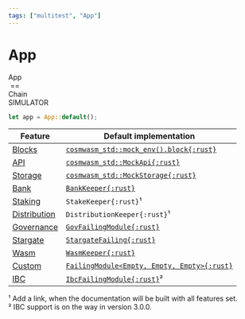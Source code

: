 ```yaml
---
tags: ["multitest", "App"]
---
```


# App

<div
  style={{
    textAlign: "center",
    fontSize: "4em",
    fontWeight: "bold",
    verticalAlign: "middle",
    background: "#005DC70D",
    borderRadius: "0.2em",
  }}
>
  <div style={{ display: "inline-block", verticalAlign: "middle", color: "#9575CD" }}>App</div>
  <div style={{ display: "inline-block", verticalAlign: "middle", fontWeight: "normal" }}>
    &nbsp;==&nbsp;
  </div>
  <div style={{ display: "inline-block", verticalAlign: "middle" }}>
    <div style={{ position: "relative", top: "0.1em", color: "#0D47A1" }}>Chain</div>
    <div
      style={{
        fontSize: "0.4em",
        fontWeight: "bold",
        top: "-0.45em",
        position: "relative",
        color: "#1976D2",
      }}
    >
      SIMULATOR
    </div>
  </div>
</div>

```rust showLineNumbers copy
let app = App::default();
```

| Feature                      | Default implementation                                                                                                      |
| ---------------------------- | --------------------------------------------------------------------------------------------------------------------------- |
| [Blocks](blocks)             | [`cosmwasm_std::mock_env().block{:rust}`](https://docs.rs/cosmwasm-std/latest/cosmwasm_std/testing/fn.mock_env.html)        |
| [API](api)                   | [`cosmwasm_std::MockApi{:rust}`](https://docs.rs/cosmwasm-std/latest/cosmwasm_std/testing/struct.MockApi.html)              |
| [Storage](storage)           | [`cosmwasm_std::MockStorage{:rust}`](https://docs.rs/cosmwasm-std/latest/cosmwasm_std/testing/type.MockStorage.html)        |
| [Bank](bank)                 | [`BankKeeper{:rust}`](https://docs.rs/cw-multi-test/latest/cw_multi_test/struct.BankKeeper.html)                            |
| [Staking](staking)           | `StakeKeeper{:rust}`¹                                                                                                       |
| [Distribution](distribution) | `DistributionKeeper{:rust}`¹                                                                                                |
| [Governance](governance)     | [`GovFailingModule{:rust}`](https://docs.rs/cw-multi-test/latest/cw_multi_test/type.GovFailingModule.html)                  |
| [Stargate](stargate)         | [`StargateFailing{:rust}`](https://docs.rs/cw-multi-test/latest/cw_multi_test/struct.StargateFailing.html)                  |
| [Wasm](wasm)                 | [`WasmKeeper{:rust}`](https://docs.rs/cw-multi-test/latest/cw_multi_test/struct.WasmKeeper.html)                            |
| [Custom](custom)             | [`FailingModule<Empty, Empty, Empty>{:rust}`](https://docs.rs/cw-multi-test/latest/cw_multi_test/struct.FailingModule.html) |
| [IBC](ibc)                   | [`IbcFailingModule{:rust}`](https://docs.rs/cw-multi-test/latest/cw_multi_test/type.IbcFailingModule.html)²                 |

¹ Add a link, when the documentation will be built with all features set.<br/> ² IBC support is on
the way in version 3.0.0.

